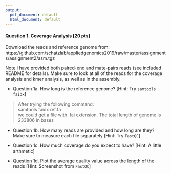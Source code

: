 ```yaml
---
output:
  pdf_document: default
  html_document: default
---
```

#### Question 1. Coverage Analysis [20 pts]

Download the reads and reference genome from: https://github.com/schatzlab/appliedgenomics2019/raw/master/assignments/assignment2/asm.tgz

Note I have provided both paired-end and mate-pairs reads (see included README for details). 
Make sure to look at all of the reads for the coverage analysis and kmer analysis, as well as in the assembly.

- Question 1a. How long is the reference genome? [Hint: Try `samtools faidx`]

> After trying the following command:  
samtools faidx ref.fa  
we could get a file with .fai extension. The total length of genome is 233806 in bases


\pagebreak

- Question 1b. How many reads are provided and how long are they? Make sure to measure each file separately [Hint: Try `FastQC`]  


\pagebreak

- Question 1c. How much coverage do you expect to have? [Hint: A little arthmetic]

\pagebreak

- Question 1d. Plot the average quality value across the length of the reads [Hint: Screenshot from `FastQC`]
